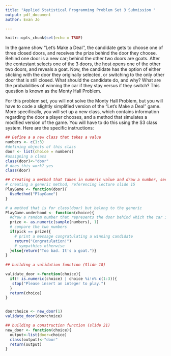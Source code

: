 ```yaml
---
title: "Applied Statistical Programming Problem Set 3 Submission "
output: pdf_document
author: Evan Jo

---
```


```r
knitr::opts_chunk$set(echo = TRUE)
```

\begin{center}
{\Large{\textbf{Problem Set 3}}} \\
\vspace{4 bp}
Due Wednesday, March 2, 10:00 AM (Before Class) \\
\end{center}

\section*{Instructions}
\begin{enumerate}
  \item The following questions should each be answered within an R script. Be sure to provide many comments in the script to facilitate grading. Undocumented code will not be graded.
  \item Work on git. Fork the repository found at \url{https://github.com/johnsontr/AppliedStatisticalProgramming2022} and add your code for Problem Set 3, committing and pushing frequently. Use meaningful commit messages because these will affect your grade.
  \item You may work in teams, but each student should develop their own Rmarkdown file. To be clear, there should be no copy and paste. Each keystroke in the assignment should be your own.
  \item For students new to programming, this may take a while. Get started.
\end{enumerate}

\section*{Let's Make a Deal\footnote{\url{https://en.wikipedia.org/wiki/Let's_Make_a_Deal}}}
In the game show "Let's Make a Deal'', the candidate gets to choose one of three closed doors, and receives the prize behind the door they choose. Behind one door is a new car; behind the other two doors are goats. After the contestant selects one of the 3 doors, the host opens one of the other two doors, and reveals a goat. Now, the candidate has the option of either sticking with the door they originally selected, or switching to the only other door that is still closed. What should the candidate do, and why? What are the probabilities of winning the car if they stay versus if they switch? This question is known as the Monty Hall Problem.


\subsection*{Your tasks}
For this problem set, you will not solve the Monty Hall Problem, but you will have to code a slightly simplified version of the "Let's Make a Deal" game. More specifically, you will set up a new class, which contains information regarding the door a player chooses, and a method that simulates a modified version of the game. You will have to do this using the S3 class system. Here are the specific instructions:

\begin{enumerate}
  \item Define a new class: \texttt{door}. Objects of this class simply take on one numeric value: 1, 2, or 3 -- indicating which door a candidate chooses.
  \item Create a method for \texttt{door} objects that is called \texttt{PlayGame}. This method is supposed to do the following:
\begin{itemize}
  \item take the numeric value that is stored in the \texttt{door} object,
  \item draw a random number between 1 and 3 that presents the door behind which the car is hidden,
  \item compare the two numbers, and print a message congratulating a winning candidate that chose the correct door, or expressing sympathies for a losing candidate that chose the wrong door.
\end{itemize}
  \item Write: 
  \begin{itemize}
    \item a construction function that allows the user to create a \texttt{door} object,
    \item and a validation function that checks whether the value stored in \texttt{door} is actually an integer
  \end{itemize}
\end{enumerate}

```r
## Define a a new class that takes a value 
numbers <- c(1:3)
#defining objects of this class 
door <- list(choice = numbers)
#assigning a class 
class(door)<-"door"
# does this work? yes 
class(door)  

## Creating a method that takes in numeric value and draw a number, see if they match 
# creating a generic method, referencing lecture slide 15
PlayGame <- function(door){
  UseMethod("PlayGame")
}

# a method that is for class(door) but belong to the generic 
PlayGame.underhood <- function(choice){ 
  #draw a random number that represents the door behind which the car is hidden,
  prize <- as.numeric(sample(numbers), 1)
  # compare the two numbers 
  if(pick == prize){
    # print a message congratulating a winning candidate 
    return("Congratulation!")
    # sympathies otherwise 
  }else{return("Too bad. It's a goat.")}
}
  
## building a validation function (Slide 18)

validate_door <-function(choice){
  if(! is.numeric(choice) | choice %i!n% c(1:3)){
   stop("Please insert an integer to play.")
  }
  return(choice)
}


doorchoice <- new_door(1)
validate_door(doorchoice)

## building a construction function (slide 21)
new_door <- function(choice){
  output<-list(door=choice)
  class(output)<-"door"
  return(output)
}



    
  

```
